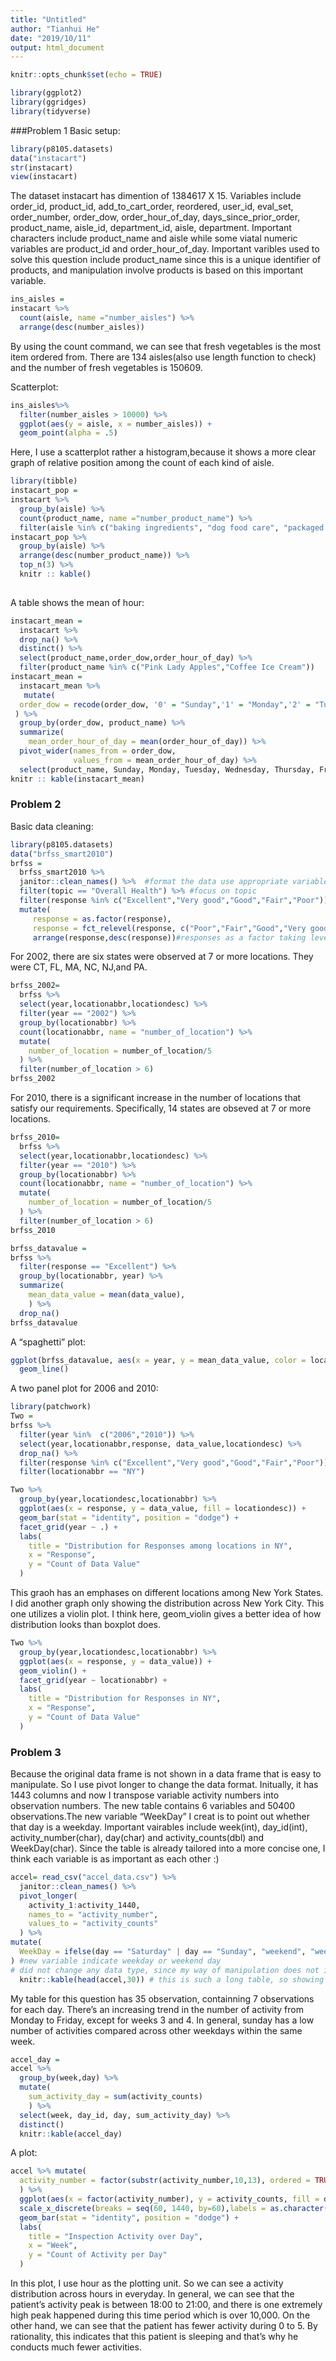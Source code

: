 ```yaml
---
title: "Untitled"
author: "Tianhui He"
date: "2019/10/11"
output: html_document
---
```


```r
knitr::opts_chunk$set(echo = TRUE)
```

```r
library(ggplot2)
library(ggridges)
library(tidyverse)
```

###Problem 1
Basic setup:
```r
library(p8105.datasets)
data("instacart")
str(instacart)
view(instacart)
```
The dataset instacart has dimention of 1384617 X 15. Variables include order_id, product_id, add_to_cart_order, reordered, user_id, eval_set, order_number, order_dow, order_hour_of_day, days_since_prior_order, product_name, aisle_id, department_id, aisle, department. Important characters include product_name and aisle while some viatal numeric variables are product_id and order_hour_of_day. Important varibles used to solve this question include product_name since this is a unique identifier of products, and manipulation involve products is based on this important variable.
```r
ins_aisles = 
instacart %>%
  count(aisle, name ="number_aisles") %>%
  arrange(desc(number_aisles)) 
```
By using the count command, we can see that fresh vegetables is the most item ordered from. There are 134 aisles(also use length function to check) and the number of fresh vegetables is 150609.

Scatterplot:
```r
ins_aisles%>%
  filter(number_aisles > 10000) %>%
  ggplot(aes(y = aisle, x = number_aisles)) + 
  geom_point(alpha = .5)
```
Here, I use a scatterplot rather a histogram,because it shows a more clear graph of relative position among the count of each kind of aisle.
```r
library(tibble)
instacart_pop =
instacart %>%
  group_by(aisle) %>%
  count(product_name, name ="number_product_name") %>%
  filter(aisle %in% c("baking ingredients", "dog food care", "packaged vegetables fruits")) 
instacart_pop %>% 
  group_by(aisle) %>% 
  arrange(desc(number_product_name)) %>% 
  top_n(3) %>% 
  knitr :: kable()
  
```

A table shows the mean of hour:
```r
instacart_mean =
  instacart %>% 
  drop_na() %>% 
  distinct() %>% 
  select(product_name,order_dow,order_hour_of_day) %>% 
  filter(product_name %in% c("Pink Lady Apples","Coffee Ice Cream")) 
instacart_mean =
  instacart_mean %>% 
   mutate(
  order_dow = recode(order_dow, '0' = "Sunday",'1' = "Monday",'2' = "Tuesday",'3' = "Wednesday", '4' = "Thursday", '5' =    "Friday", '6' = "Saturday")
 ) %>% 
  group_by(order_dow, product_name) %>% 
  summarize(
    mean_order_hour_of_day = mean(order_hour_of_day)) %>%
  pivot_wider(names_from = order_dow,
              values_from = mean_order_hour_of_day) %>% 
  select(product_name, Sunday, Monday, Tuesday, Wednesday, Thursday, Friday, Saturday)
knitr :: kable(instacart_mean)
```


### Problem 2
Basic data cleaning:
```r
library(p8105.datasets)
data("brfss_smart2010") 
brfss = 
  brfss_smart2010 %>% 
  janitor::clean_names() %>%  #format the data use appropriate variable names
  filter(topic == "Overall Health") %>% #focus on topic
  filter(response %in% c("Excellent","Very good","Good","Fair","Poor")) %>%  # responses from "Excellent" to "Poor", used unique command to check what are categories in response
  mutate(
     response = as.factor(response),
     response = fct_relevel(response, c("Poor","Fair","Good","Very good","Excellent"))) %>%   
     arrange(response,desc(response))#responses as a factor taking levels orders
```
For 2002, there are six states were observed at 7 or more locations. They were CT, FL, MA, NC, NJ,and PA.
```r
brfss_2002= 
  brfss %>%
  select(year,locationabbr,locationdesc) %>% 
  filter(year == "2002") %>% 
  group_by(locationabbr) %>% 
  count(locationabbr, name = "number_of_location") %>% 
  mutate(
    number_of_location = number_of_location/5
  ) %>% 
  filter(number_of_location > 6)
brfss_2002

```
For 2010, there is a significant increase in the number of locations that satisfy our requirements. Specifically, 14 states are obseved at 7 or more locations.
```r
brfss_2010= 
  brfss %>%
  select(year,locationabbr,locationdesc) %>% 
  filter(year == "2010") %>% 
  group_by(locationabbr) %>% 
  count(locationabbr, name = "number_of_location") %>% 
  mutate(
    number_of_location = number_of_location/5
  ) %>% 
  filter(number_of_location > 6)
brfss_2010
```
```r
brfss_datavalue = 
brfss %>% 
  filter(response == "Excellent") %>% 
  group_by(locationabbr, year) %>% 
  summarize(
    mean_data_value = mean(data_value),
    ) %>% 
  drop_na()
brfss_datavalue
```

A "spaghetti" plot:
```r
ggplot(brfss_datavalue, aes(x = year, y = mean_data_value, color = locationabbr)) + 
  geom_line()
```
A two panel plot for 2006 and 2010:
```r
library(patchwork)
Two = 
brfss %>% 
  filter(year %in%  c("2006","2010")) %>% 
  select(year,locationabbr,response, data_value,locationdesc) %>% 
  drop_na() %>% 
  filter(response %in% c("Excellent","Very good","Good","Fair","Poor")) %>% 
  filter(locationabbr == "NY")

Two %>% 
  group_by(year,locationdesc,locationabbr) %>% 
  ggplot(aes(x = response, y = data_value, fill = locationdesc)) + 
  geom_bar(stat = "identity", position = "dodge") +
  facet_grid(year ~ .) +
  labs(
    title = "Distribution for Responses among locations in NY",
    x = "Response",
    y = "Count of Data Value"
  )
```
This graoh has an emphases on different locations among New York States. I did another graph only showing the distribution across New York City. This one utilizes a violin plot. I think here, geom_violin gives a better idea of how distribution looks than boxplot does.

```r
Two %>% 
  group_by(year,locationdesc,locationabbr) %>% 
  ggplot(aes(x = response, y = data_value)) + 
  geom_violin() +
  facet_grid(year ~ locationabbr) +
  labs(
    title = "Distribution for Responses in NY",
    x = "Response",
    y = "Count of Data Value"
  )
```
### Problem 3
Because the original data frame is not shown in a data frame that is easy to manipulate. So I use pivot longer to change the data format. Initually, it has 1443 columns and now I transpose variable activity numbers into observation numbers. The new table contains 6 variables and 50400 observations.The new variable "WeekDay" I creat is to point out whether that day is a weekday. Important vairables include week(int), day_id(int), activity_number(char), day(char) and activity_counts(dbl) and WeekDay(char). Since the table is already tailored into a more concise one, I think each variable is as important as each other :)
```r
accel= read_csv("accel_data.csv") %>% 
  janitor::clean_names() %>% 
  pivot_longer(
    activity_1:activity_1440,
    names_to = "activity_number",
    values_to = "activity_counts"
  ) %>% 
mutate(
  WeekDay = ifelse(day == "Saturday" | day == "Sunday", "weekend", "weekday")
) #new variable indicate weekday or weekend day
# did not change any data type, since my way of manipulation does not involve changing data typeen
  knitr::kable(head(accel,30)) # this is such a long table, so showing just the first 30 rows

```

My table for this question has 35 observation, containning 7 observations for each day. There's an increasing trend in the number of activity from Monday to Friday, except for weeks 3 and 4. In general, sunday has a low number of activities compared across other weekdays within the same week.
```r
accel_day = 
accel %>% 
  group_by(week,day) %>%
  mutate(
    sum_activity_day = sum(activity_counts)
    ) %>% 
  select(week, day_id, day, sum_activity_day) %>% 
  distinct()
  knitr::kable(accel_day)
```
A plot:
```r
accel %>% mutate(
  activity_number = factor(substr(activity_number,10,13), ordered = TRUE, levels = c(1:1440))
  ) %>% 
  ggplot(aes(x = factor(activity_number), y = activity_counts, fill = day)) +
  scale_x_discrete(breaks = seq(60, 1440, by=60),labels = as.character(c(1:24))) +
  geom_bar(stat = "identity", position = "dodge") +
  labs(
    title = "Inspection Activity over Day",
    x = "Week",
    y = "Count of Activity per Day"
  )
```

In this plot, I use hour as the plotting unit. So we can see a activity distribution across hours in everyday. In general, we can see that the patient's activity peak is between 18:00 to 21:00, and there is one extremely high peak happened during this time period which is over 10,000. On the other hand, we can see that the patient has fewer activity during 0 to 5. By rationality, this indicates that this patient is sleeping and that's why he conducts much fewer activities. 